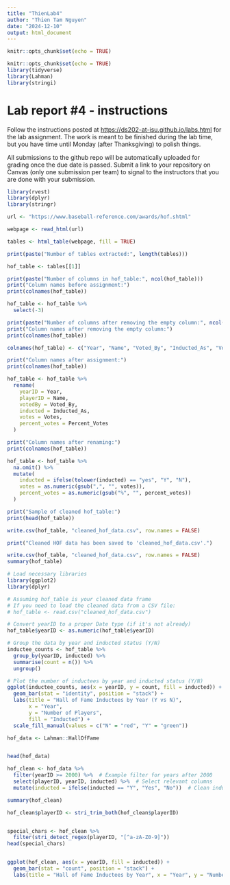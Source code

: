 ```yaml
---
title: "ThienLab4"
author: "Thien Tam Nguyen"
date: "2024-12-10"
output: html_document
---
```


```r
knitr::opts_chunk$set(echo = TRUE)
```

<!-- README.md is generated from README.Rmd. Please edit the README.Rmd file -->

```r
knitr::opts_chunk$set(echo = TRUE)
library(tidyverse)
library(Lahman)
library(stringi)
```

# Lab report #4 - instructions

Follow the instructions posted at <https://ds202-at-isu.github.io/labs.html> for the lab assignment. The work is meant to be finished during the lab time, but you have time until Monday (after Thanksgiving) to polish things.

All submissions to the github repo will be automatically uploaded for grading once the due date is passed. Submit a link to your repository on Canvas (only one submission per team) to signal to the instructors that you are done with your submission.

```r

library(rvest)
library(dplyr)
library(stringr)
```

```r
url <- "https://www.baseball-reference.com/awards/hof.shtml"

webpage <- read_html(url)

tables <- html_table(webpage, fill = TRUE)

print(paste("Number of tables extracted:", length(tables)))

hof_table <- tables[[1]]

print(paste("Number of columns in hof_table:", ncol(hof_table)))
print("Column names before assignment:")
print(colnames(hof_table))

hof_table <- hof_table %>%
  select(-3)

print(paste("Number of columns after removing the empty column:", ncol(hof_table)))
print("Column names after removing the empty column:")
print(colnames(hof_table))

colnames(hof_table) <- c("Year", "Name", "Voted_By", "Inducted_As", "Votes", "Percent_Votes")

print("Column names after assignment:")
print(colnames(hof_table))

hof_table <- hof_table %>%
  rename(
    yearID = Year,
    playerID = Name,
    votedBy = Voted_By,
    inducted = Inducted_As,
    votes = Votes,
    percent_votes = Percent_Votes
  )

print("Column names after renaming:")
print(colnames(hof_table))

hof_table <- hof_table %>%
  na.omit() %>%
  mutate(
    inducted = ifelse(tolower(inducted) == "yes", "Y", "N"),
    votes = as.numeric(gsub(",", "", votes)),
    percent_votes = as.numeric(gsub("%", "", percent_votes))
  )

print("Sample of cleaned hof_table:")
print(head(hof_table))

write.csv(hof_table, "cleaned_hof_data.csv", row.names = FALSE)

print("Cleaned HOF data has been saved to 'cleaned_hof_data.csv'.")

```



```r
write.csv(hof_table, "cleaned_hof_data.csv", row.names = FALSE)
summary(hof_table)

```

```r
# Load necessary libraries
library(ggplot2)
library(dplyr)

# Assuming hof_table is your cleaned data frame
# If you need to load the cleaned data from a CSV file:
# hof_table <- read.csv("cleaned_hof_data.csv")

# Convert yearID to a proper Date type (if it's not already)
hof_table$yearID <- as.numeric(hof_table$yearID)

# Group the data by year and inducted status (Y/N)
inductee_counts <- hof_table %>%
  group_by(yearID, inducted) %>%
  summarise(count = n()) %>%
  ungroup()

# Plot the number of inductees by year and inducted status (Y/N)
ggplot(inductee_counts, aes(x = yearID, y = count, fill = inducted)) +
  geom_bar(stat = "identity", position = "stack") +
  labs(title = "Hall of Fame Inductees by Year (Y vs N)",
       x = "Year",
       y = "Number of Players",
       fill = "Inducted") +
  scale_fill_manual(values = c("N" = "red", "Y" = "green"))
```


```r

hof_data <- Lahman::HallOfFame


head(hof_data)

hof_clean <- hof_data %>%
  filter(yearID >= 2000) %>%  # Example filter for years after 2000
  select(playerID, yearID, inducted) %>%  # Select relevant columns
  mutate(inducted = ifelse(inducted == "Y", "Yes", "No"))  # Clean inducted column

summary(hof_clean)

```
```r

hof_clean$playerID <- stri_trim_both(hof_clean$playerID)


special_chars <- hof_clean %>%
  filter(stri_detect_regex(playerID, "[^a-zA-Z0-9]"))
head(special_chars)


ggplot(hof_clean, aes(x = yearID, fill = inducted)) +
  geom_bar(stat = "count", position = "stack") +
  labs(title = "Hall of Fame Inductees by Year", x = "Year", y = "Number of Players")


```

